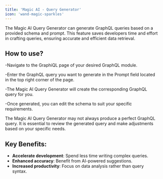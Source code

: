 ```yaml
---
title: 'Magic AI - Query Generator'
icon: 'wand-magic-sparkles'
--- 
```


The Magic AI Query Generator can generate GraphQL queries based on a provided schema and prompt. This feature saves developers time and effort in crafting queries, ensuring accurate and efficient data retrieval.


## How to use?

-Navigate to the GraphiQL page of your desired GraphQL module.

-Enter the GraphQL query you want to generate in the Prompt field located in the top right corner of the page.

-The Magic AI Query Generator will create the corresponding GraphQL query for you.

-Once generated, you can edit the schema to suit your specific requirements.

<Tip>
The Magic AI Query Generator may not always produce a perfect GraphQL query. It is essential to review the generated query and make adjustments based on your specific needs.
</Tip>

## Key Benefits:

- **Accelerate development**: Spend less time writing complex queries.
- **Enhanced accuracy**: Benefit from AI-powered suggestions.
- **Increased productivity**: Focus on data analysis rather than query syntax.

